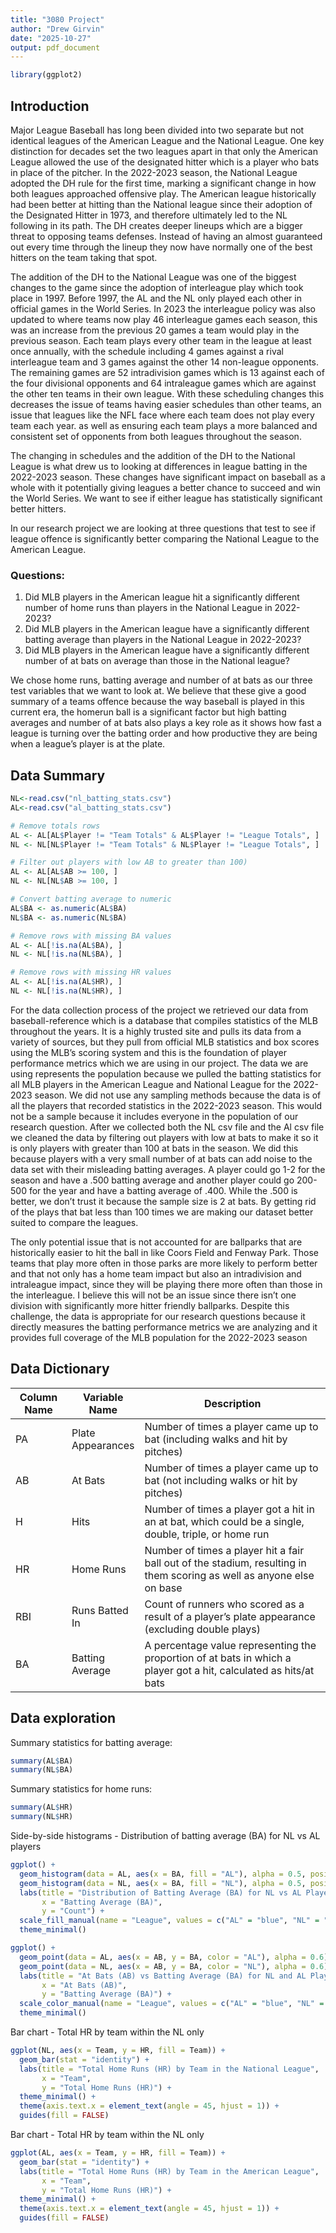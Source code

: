 ```yaml
---
title: "3080 Project"
author: "Drew Girvin"
date: "2025-10-27"
output: pdf_document
---
```

```r
library(ggplot2)
```


## Introduction

Major League Baseball has long been divided into two separate but not identical leagues of the American League and the National League. One key distinction for decades set the two leagues apart in that only the American League allowed the use of the designated hitter which is a player who bats in place of the pitcher. In the 2022-2023 season, the National League adopted the DH rule for the first time, marking a significant change in how both leagues approached offensive play. The American league historically had been better at hitting than the National league since their adoption of the Designated Hitter in 1973, and therefore ultimately led to the NL following in its path. The DH creates deeper lineups which are a bigger threat to opposing teams defenses. Instead of having an almost guaranteed out every time through the lineup they now have normally one of the best hitters on the team taking that spot.

The addition of the DH to the National League was one of the biggest changes to the game since the adoption of interleague play which took place in 1997. Before 1997, the AL and the NL only played each other in official games in the World Series. In 2023 the interleague policy was also updated to where teams now play 46 interleague games each season, this was an increase from the previous 20 games a team would play in the previous season. Each team plays every other team in the league at least once annually, with the schedule including 4 games against a rival interleague team and 3 games against the other 14 non-league opponents. The remaining games are 52 intradivision games which is 13 against each of the four divisional opponents and 64 intraleague games which are against the other ten teams in their own league. With these scheduling changes this decreases the issue of teams having easier schedules than other teams, an issue that leagues like the NFL face where each team does not play every team each year. as well as ensuring each team plays a more balanced and consistent set of opponents from both leagues throughout the season.

The changing in schedules and the addition of the DH to the National League is what drew us to looking at differences in league batting in the 2022-2023 season. These changes have significant impact on baseball as a whole with it potentially giving leagues a better chance to succeed and win the World Series. We want to see if either league has statistically significant better hitters.

In our research project we are looking at three questions that test to see if league offence is significantly better comparing the National League to the American League.

### Questions:

1)  Did MLB players in the American league hit a significantly different number of home runs than players in the National League in 2022-2023?
2)  Did MLB players in the American league have a significantly different batting average than players in the National League in 2022-2023?
3)  Did MLB players in the American league have a significantly different number of at bats on average than those in the National league?

We chose home runs, batting average and number of at bats as our three test variables that we want to look at. We believe that these give a good summary of a teams offence because the way baseball is played in this current era, the homerun ball is a significant factor but high batting averages and number of at bats also plays a key role as it shows how fast a league is turning over the batting order and how productive they are being when a league’s player is at the plate.

## Data Summary

```r
NL<-read.csv("nl_batting_stats.csv")
AL<-read.csv("al_batting_stats.csv")

# Remove totals rows
AL <- AL[AL$Player != "Team Totals" & AL$Player != "League Totals", ]
NL <- NL[NL$Player != "Team Totals" & NL$Player != "League Totals", ]

# Filter out players with low AB to greater than 100)
AL <- AL[AL$AB >= 100, ]
NL <- NL[NL$AB >= 100, ]

# Convert batting average to numeric
AL$BA <- as.numeric(AL$BA)
NL$BA <- as.numeric(NL$BA)

# Remove rows with missing BA values
AL <- AL[!is.na(AL$BA), ]
NL <- NL[!is.na(NL$BA), ]

# Remove rows with missing HR values
AL <- AL[!is.na(AL$HR), ]
NL <- NL[!is.na(NL$HR), ]
```

For the data collection process of the project we retrieved our data from baseball-reference which is a database that compiles statistics of the MLB throughout the years. It is a highly trusted site and pulls its data from a variety of sources, but they pull from official MLB statistics and box scores using the MLB’s scoring system and this is the foundation of player performance metrics which we are using in our project. The data we are using represents the population because we pulled the batting statistics for all MLB players in the American League and National League for the 2022-2023 season. We did not use any sampling methods because the data is of all the players that recorded statistics in the 2022-2023 season. This would not be a sample because it includes everyone in the population of our research question. After we collected both the NL csv file and the Al csv file we cleaned the data by filtering out players with low at bats to make it so it is only players with greater than 100 at bats in the season. We did this because players with a very small number of at bats can add noise to the data set with their misleading batting averages. A player could go 1-2 for the season and have a .500 batting average and another player could go 200-500 for the year and have a batting average of .400. While the .500 is better, we don’t trust it because the sample size is 2 at bats. By getting rid of the plays that bat less than 100 times we are making our dataset better suited to compare the leagues.

The only potential issue that is not accounted for are ballparks that are historically easier to hit the ball in like Coors Field and Fenway Park. Those teams that play more often in those parks are more likely to perform better and that not only has a home team impact but also an intradivision and intraleague impact, since they will be playing there more often than those in the interleague. I believe this will not be an issue since there isn’t one division with significantly more hitter friendly ballparks. Despite this challenge, the data is appropriate for our research questions because it directly measures the batting performance metrics we are analyzing and it provides full coverage of the MLB population for the 2022-2023 season

## Data Dictionary

| Column Name | Variable Name | Description |
|-------------|---------------|--------------------------------------------|
| PA | Plate Appearances | Number of times a player came up to bat (including walks and hit by pitches) |
| AB | At Bats | Number of times a player came up to bat (not including walks or hit by pitches) |
| H | Hits | Number of times a player got a hit in an at bat, which could be a single, double, triple, or home run |
| HR | Home Runs | Number of times a player hit a fair ball out of the stadium, resulting in them scoring as well as anyone else on base |
| RBI | Runs Batted In | Count of runners who scored as a result of a player's plate appearance (excluding double plays) |
| BA | Batting Average | A percentage value representing the proportion of at bats in which a player got a hit, calculated as hits/at bats |

## Data exploration

Summary statistics for batting average:
```r
summary(AL$BA)
summary(NL$BA)
```
Summary statistics for home runs:
```r
summary(AL$HR)
summary(NL$HR)
```

Side-by-side histograms - Distribution of batting average (BA) for NL vs AL players
```r
ggplot() +
  geom_histogram(data = AL, aes(x = BA, fill = "AL"), alpha = 0.5, position = "identity", bins = 20) +
  geom_histogram(data = NL, aes(x = BA, fill = "NL"), alpha = 0.5, position = "identity", bins = 20) +
  labs(title = "Distribution of Batting Average (BA) for NL vs AL Players",
       x = "Batting Average (BA)",
       y = "Count") +
  scale_fill_manual(name = "League", values = c("AL" = "blue", "NL" = "red")) +
  theme_minimal()
```

```r
ggplot() +
  geom_point(data = AL, aes(x = AB, y = BA, color = "AL"), alpha = 0.6) +
  geom_point(data = NL, aes(x = AB, y = BA, color = "NL"), alpha = 0.6) +
  labs(title = "At Bats (AB) vs Batting Average (BA) for NL and AL Players",
       x = "At Bats (AB)",
       y = "Batting Average (BA)") +
  scale_color_manual(name = "League", values = c("AL" = "blue", "NL" = "red")) +
  theme_minimal()
```

Bar chart - Total HR by team within the NL only
```r
ggplot(NL, aes(x = Team, y = HR, fill = Team)) +
  geom_bar(stat = "identity") +
  labs(title = "Total Home Runs (HR) by Team in the National League",
       x = "Team",
       y = "Total Home Runs (HR)") +
  theme_minimal() +
  theme(axis.text.x = element_text(angle = 45, hjust = 1)) +
  guides(fill = FALSE)
```

Bar chart - Total HR by team within the NL only
```r
ggplot(AL, aes(x = Team, y = HR, fill = Team)) +
  geom_bar(stat = "identity") +
  labs(title = "Total Home Runs (HR) by Team in the American League",
       x = "Team",
       y = "Total Home Runs (HR)") +
  theme_minimal() +
  theme(axis.text.x = element_text(angle = 45, hjust = 1)) +
  guides(fill = FALSE)
```